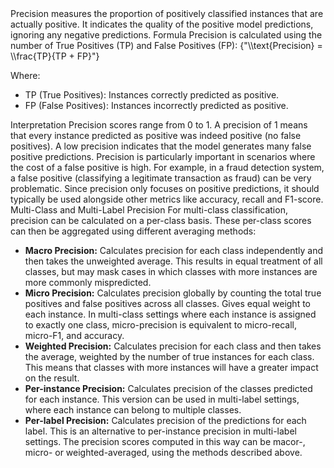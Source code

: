 
<Typography variant="body2" gutterBottom>
  Precision measures the proportion of positively classified instances that are
  actually positive. It indicates the quality of the positive model predictions,
  ignoring any negative predictions.
</Typography>

<Typography variant="subtitle1" gutterBottom>
  Formula
</Typography>

<Typography variant="body2" gutterBottom>
  Precision is calculated using the number of True Positives (TP) and False
  Positives (FP):
  <LaTeX>{"\\text{Precision} = \\frac{TP}{TP + FP}"}</LaTeX>

Where:

- TP (True Positives): Instances correctly predicted as positive.
- FP (False Positives): Instances incorrectly predicted as positive.

</Typography>

<Typography variant="subtitle1" gutterBottom>
  Interpretation
</Typography>

<Typography variant="body2" gutterBottom>
  Precision scores range from 0 to 1. A precision of 1 means that every instance
  predicted as positive was indeed positive (no false positives). A low
  precision indicates that the model generates many false positive predictions.
  Precision is particularly important in scenarios where the cost of a false
  positive is high. For example, in a fraud detection system, a false positive
  (classifying a legitimate transaction as fraud) can be very problematic. Since
  precision only focuses on positive predictions, it should typically be used
  alongside other metrics like accuracy, recall and F1-score.
</Typography>

<Typography variant="subtitle1" gutterBottom>
  Multi-Class and Multi-Label Precision
</Typography>

<Typography variant="body2" gutterBottom>
  For multi-class classification, precision can be calculated on a per-class
  basis. These per-class scores can then be aggregated using different averaging
  methods:

- **Macro Precision:** Calculates precision for each class independently and
  then takes the unweighted average. This results in equal treatment of all classes,
  but may mask cases in which classes with more instances are more commonly
  mispredicted.
- **Micro Precision:** Calculates precision globally by counting the total true
  positives and false positives across all classes. Gives equal weight to each
  instance. In multi-class settings where each instance is assigned to exactly
  one class, micro-precision is equivalent to micro-recall, micro-F1, and accuracy.
- **Weighted Precision:** Calculates precision for each class and then takes
  the average, weighted by the number of true instances for each class.
  This means that classes with more instances will have a greater impact on
  the result.
- **Per-instance Precision:** Calculates precision of the classes predicted
  for each instance. This version can be used in multi-label settings, where
  each instance can belong to multiple classes.
- **Per-label Precision:** Calculates precision of the predictions for each
  label. This is an alternative to per-instance precision in multi-label
  settings. The precision scores computed in this way can be macor-, micro- or
  weighted-averaged, using the methods described above.

</Typography>
